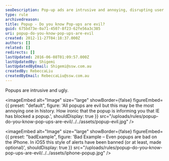 ```yaml
---
seoDescription: Pop-up ads are intrusive and annoying, disrupting user experience online.
type: rule
archivedreason:
title: Popup - Do you know Pop-ups are evil?
guid: 675bd73e-0a71-4507-8f23-62fe56a3c385
uri: popup-do-you-know-pop-ups-are-evil
created: 2012-11-27T04:18:37.000Z
authors: []
related: []
redirects: []
lastUpdated: 2016-06-08T01:09:57.000Z
lastUpdatedBy: Shigemi
lastUpdatedByEmail: Shigemi@ssw.com.au
createdBy: RebeccaLiu
createdByEmail: RebeccaLiu@ssw.com.au
---
```


Popups are intrusive and ugly.

<imageEmbed
  alt="Image"
  size="large"
  showBorder={false}
  figureEmbed={{
    preset: "default",
    figure: 'All popups are evil but this may be the most annoying one in history. How ironic that the popup is informing you that IE has blocked a popup.',
    shouldDisplay: true
  }}
  src="/uploads/rules/popup-do-you-know-pop-ups-are-evil/../../assets/popup-evil.jpg"
/>

<imageEmbed
  alt="Image"
  size="large"
  showBorder={false}
  figureEmbed={{
    preset: "badExample",
    figure: 'Bad Example – Even popups are bad on the iPhone. In iOS5 this style of alerts have been banned (or at least, made optional)',
    shouldDisplay: true
  }}
  src="/uploads/rules/popup-do-you-know-pop-ups-are-evil/../../assets/iphone-popup.jpg"
/>
